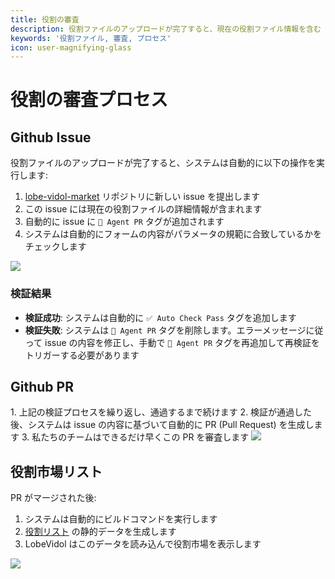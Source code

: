 ```yaml
---
title: 役割の審査
description: 役割ファイルのアップロードが完了すると、現在の役割ファイル情報を含む issue が自動的に Github に提出されます
keywords: '役割ファイル, 審査, プロセス'
icon: user-magnifying-glass
---
```


# 役割の審査プロセス

## Github Issue

役割ファイルのアップロードが完了すると、システムは自動的に以下の操作を実行します:

1. [lobe-vidol-market](https://github.com/lobehub/lobe-vidol-market) リポジトリに新しい issue を提出します
2. この issue には現在の役割ファイルの詳細情報が含まれます
3. 自動的に issue に `🤖 Agent PR` タグが追加されます
4. システムは自動的にフォームの内容がパラメータの規範に合致しているかをチェックします

<Frame>
  <img src="https://oss.vidol.chat/assets/2661b4180f54479814db9869e7002b4d.webp" />
</Frame>

### 検証結果

- **検証成功**: システムは自動的に `✅ Auto Check Pass` タグを追加します
- **検証失敗**: システムは `🤖 Agent PR` タグを削除します。エラーメッセージに従って issue の内容を修正し、手動で `🤖 Agent PR` タグを再追加して再検証をトリガーする必要があります

## Github PR

<Steps>
  1. 上記の検証プロセスを繰り返し、通過するまで続けます
  2. 検証が通過した後、システムは issue の内容に基づいて自動的に PR (Pull Request) を生成します
  3. 私たちのチームはできるだけ早くこの PR を審査します
</Steps>

<Frame>
  <img src="https://oss.vidol.chat/assets/4888f12427cda62f41be145338d012f9.webp" />
</Frame>

## 役割市場リスト

PR がマージされた後:

1. システムは自動的にビルドコマンドを実行します
2. [役割リスト](https://vidol-market.lobehub.com/agents/index.json) の静的データを生成します
3. LobeVidol はこのデータを読み込んで役割市場を表示します

<Frame>
  <img src="https://oss.vidol.chat/assets/3847e36f58813089edd3fc48a6443554.webp" />
</Frame>

